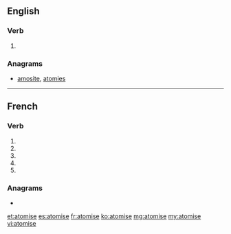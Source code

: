 {{also|atomisé}}
==English==

===Verb===
{{en-verb|atomis}}

# {{alternative spelling of|atomize|lang=en}}

===Anagrams===
* [[amosite#English|amosite]], [[atomies#English|atomies]]

----

==French==

===Verb===
{{fr-verb-form}}

# {{inflection of|atomiser||1|s|pres|indc|lang=fr}}
# {{inflection of|atomiser||3|s|pres|indc|lang=fr}}
# {{inflection of|atomiser||1|s|pres|subj|lang=fr}}
# {{inflection of|atomiser||3|s|pres|subj|lang=fr}}
# {{inflection of|atomiser||2|s|impr|lang=fr}}

===Anagrams===
* {{l|fr|maoïste}}

[[et:atomise]]
[[es:atomise]]
[[fr:atomise]]
[[ko:atomise]]
[[mg:atomise]]
[[my:atomise]]
[[vi:atomise]]